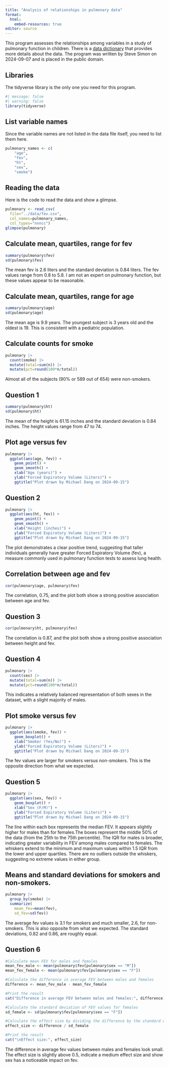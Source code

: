---
title: "Analysis of relationships in pulmonary data"
format: 
  html:
    embed-resources: true
editor: source
---

This program assesses the relationships among variables in a study of pulmonary function in children. There is a [data dictionary][dd] that provides more details about the data. The program was written by Steve Simon on 2024-09-07 and is placed in the public domain.

[dd]: https://github.com/pmean/datasets/blob/master/fev.yaml

## Libraries

The tidyverse library is the only one you need for  this program.

```{r setup}
#| message: false
#| warning: false
library(tidyverse)
```

## List variable names

Since the variable names are not listed in the data file itself, you need to list them here.

```{r names}
pulmonary_names <- c(
    "age",
    "fev",
    "ht",
    "sex",
    "smoke")
```

## Reading the data

Here is the code to read the data and show a glimpse. 

```{r read}
pulmonary <- read_csv(
  file="../data/fev.csv",
  col_names=pulmonary_names,
  col_types="nnncc")
glimpse(pulmonary)
```

## Calculate mean, quartiles, range for fev

```{r descriptive-fev}
summary(pulmonary$fev)
sd(pulmonary$fev)
```

The mean fev is 2.6 liters and the standard deviation is 0.84 liters. The fev values range from 0.8 to 5.8. I am not an expert on pulmonary function, but these values appear to be reasonable.

## Calculate mean, quartiles, range for age

```{r descriptive-age}
summary(pulmonary$age)
sd(pulmonary$age)
```

The mean age is 9.9 years. The youngest subject is 3 years old and the oldest is 19. This is consistent with a pediatric population.

## Calculate counts for smoke

```{r descriptive-smoke}
pulmonary |>
  count(smoke) |>
  mutate(total=sum(n)) |>
  mutate(pct=round(100*n/total))
```

Almost all of the subjects (90% or 589 out of 654) were non-smokers.

## Question 1

```{r descriptive-ht}
summary(pulmonary$ht)
sd(pulmonary$ht)
```
The mean of the height is 61.15 inches and the standard deviation is 0.84 inches. The height values range from 47 to 74. 

## Plot age versus fev

```{r plot-age-fev}
pulmonary |>
  ggplot(aes(age, fev)) +
    geom_point() +
    geom_smooth() +
    xlab("Age (years)") +
    ylab("Forced Expiratory Volume (Liters)") +
    ggtitle("Plot drawn by Michael Dang on 2024-09-15")
```
## Question 2

```{r plot-ht-fev}
pulmonary |>
  ggplot(aes(ht, fev)) +
    geom_point() +
    geom_smooth() +
    xlab("Height (inches)") +
    ylab("Forced Expiratory Volume (Liters)") +
    ggtitle("Plot drawn by Michael Dang on 2024-09-15")
```

The plot demonstrates a clear positive trend, suggesting that taller individuals generally have greater Forced Expiratory Volume (fev), a measure commonly used in pulmonary function tests to assess lung health.

## Correlation between age and fev

```{r correlation}
cor(pulmonary$age, pulmonary$fev)
```

The correlation, 0.75, and the plot both show a strong positive association between age and fev.

## Question 3

```{r correlation ht-fev}
cor(pulmonary$ht, pulmonary$fev)
```

The correlation is 0.87, and the plot both show a strong positive association between height and fev.

## Question 4

```{r descriptive-sex}
pulmonary |>
  count(sex) |>
  mutate(total=sum(n)) |>
  mutate(pct=round(100*n/total))
```
This indicates a relatively balanced representation of both sexes in the dataset, with a slight majority of males. 

## Plot smoke versus fev

```{r plot-smoke-fev}
pulmonary |>
  ggplot(aes(smoke, fev)) +
    geom_boxplot() +
    xlab("Smoker (Yes/No)") +
    ylab("Forced Expiratory Volume (Liters)") +
    ggtitle("Plot drawn by Michael Dang on 2024-09-15")
```

The fev values are larger for smokers versus non-smokers. This is the opposite direction from what we expected.

## Question 5

```{r plot-sex-fev}
pulmonary |>
  ggplot(aes(sex, fev)) +
    geom_boxplot() +
    xlab("Sex (F/M)") +
    ylab("Forced Expiratory Volume (Liters)") +
    ggtitle("Plot drawn by Michael Dang on 2024-09-15")
```
The line within each box represents the median FEV. It appears slightly higher for males than for females.The boxes represent the middle 50% of the data (from the 25th to the 75th percentile). The IQR for males is broader, indicating greater variability in FEV among males compared to females. The whiskers extend to the minimum and maximum values within 1.5 IQR from the lower and upper quartiles. There are no outliers outside the whiskers, suggesting no extreme values in either group.

## Means and standard deviations for smokers and non-smokers.

```{r mean-fev-by-smoke}
pulmonary |>
  group_by(smoke) |>
  summarize(
    mean_fev=mean(fev),
    sd_fev=sd(fev))
```

The average fev values is 3.1 for smokers and much smaller, 2.6, for non-smokers. This is also opposite from what we expected. The standard deviations, 0.82 and 0.86, are roughly equal.

## Question 6
```{r meandif-effectsize-fev-by-sex}

#Calculate mean FEV for males and females
mean_fev_male <- mean(pulmonary$fev[pulmonary$sex == "M"])
mean_fev_female <- mean(pulmonary$fev[pulmonary$sex == "F"])

#Calculate the difference in average FEV between males and females
difference <- mean_fev_male - mean_fev_female

#Print the result
cat("Difference in average FEV between males and females:", difference)

#Calculate the standard deviation of FEV values for females
sd_female <- sd(pulmonary$fev[pulmonary$sex == "F"])

#Calculate the effect size by dividing the difference by the standard deviation of females
effect_size <- difference / sd_female

#Print the result
cat("\nEffect size:", effect_size)
```

The difference in average fev values between males and females look small. The effect size is slightly above 0.5, indicate a medium effect size and show sex has a noticeable impact on fev.


